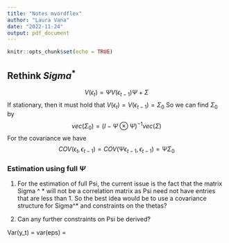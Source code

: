 ```yaml
---
title: "Notes mvordflex"
author: "Laura Vana"
date: "2022-11-24"
output: pdf_document
---
```


```r
knitr::opts_chunk$set(echo = TRUE)
```

## Rethink $Sigma^*$

$$
V(\epsilon_t) = \Psi V(\epsilon_{t-1})\Psi + \Sigma
$$
If stationary, then it must hold that $V(\epsilon_t) =V(\epsilon_{t-1}) = \Sigma_0$
So we can find $\Sigma_0$ by 
$$
vec(\Sigma_0)=(I-\Psi \otimes \Psi)^{-1}vec(\Sigma)
$$
For the covariance we have
$$
COV(\epsilon_t, \epsilon_{t-1}) = COV(\Psi\epsilon_{t-1}, \epsilon_{t-1}) = \Psi \Sigma_0
$$

### Estimation using full $\Psi$
1. For the estimation of full Psi, the current issue is the fact that the matrix Sigma ^ * will not be a correlation matrix as Psi need not have entries that are less than 1. So the best idea would be to use a covariance structure for Sigma^* and constraints on the thetas?

2. Can any further constraints on Psi be derived?

Var(y_t) = var(eps) =
